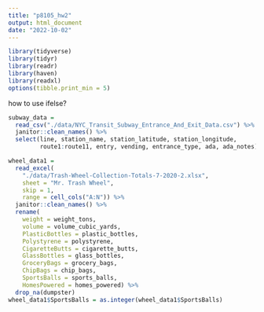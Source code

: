 ```yaml
---
title: "p8105_hw2"
output: html_document
date: "2022-10-02"
---
```

```r
library(tidyverse)
library(tidyr)
library(readr)
library(haven)
library(readxl)
options(tibble.print_min = 5)
```

how to use ifelse?
```r
subway_data =
  read_csv("./data/NYC_Transit_Subway_Entrance_And_Exit_Data.csv") %>% 
  janitor::clean_names() %>% 
  select(line, station_name, station_latitude, station_longitude,
         route1:route11, entry, vending, entrance_type, ada, ada_notes) 
```

```r
wheel_data1 =
  read_excel(
    "./data/Trash-Wheel-Collection-Totals-7-2020-2.xlsx",
    sheet = "Mr. Trash Wheel",
    skip = 1,
    range = cell_cols("A:N")) %>% 
  janitor::clean_names() %>% 
  rename(
    weight = weight_tons,
    volume = volume_cubic_yards,
    PlasticBottles = plastic_bottles,
    Polystyrene = polystyrene,
    CigaretteButts = cigarette_butts,
    GlassBottles = glass_bottles,
    GroceryBags = grocery_bags,
    ChipBags = chip_bags,
    SportsBalls = sports_balls,
    HomesPowered = homes_powered) %>% 
  drop_na(dumpster)
wheel_data1$SportsBalls = as.integer(wheel_data1$SportsBalls)
```


